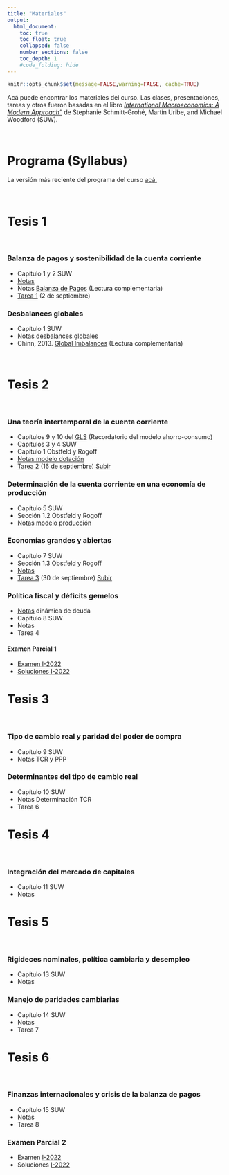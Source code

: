 ```yaml
---
title: "Materiales"
output:
  html_document:
    toc: true
    toc_float: true
    collapsed: false
    number_sections: false
    toc_depth: 1
    #code_folding: hide
---
```


```r
knitr::opts_chunk$set(message=FALSE,warning=FALSE, cache=TRUE)
```

Acá puede encontrar los materiales del curso. Las clases, presentaciones, tareas y otros fueron basadas en el libro [*International Macroeconomics: A Modern Approach"*](https://press.princeton.edu/books/hardcover/9780691170640/international-macroeconomics) de Stephanie Schmitt-Grohé, Martín Uribe, and Michael Woodford (SUW).

<br>

# Programa (Syllabus)

La versión más reciente del programa del curso [acá.](materials/MacroInternacional_II22.pdf)

<br>

# Tesis 1

<br>

### Balanza de pagos y sostenibilidad de la cuenta corriente

* Capítulo 1 y 2 SUW
* [Notas](materials/bop_sustca.pdf)
* Notas [Balanza de Pagos](materials/Notas_BP.doc) (Lectura complementaria)
* [Tarea 1](materials/Tarea_1.pdf) (2 de septiembre)

### Desbalances globales

* Capítulo 1 SUW
* [Notas desbalances globales](materials/Desbalances.pdf)
* Chinn, 2013. [Global Imbalances](materials/global_imbalances.pdf) (Lectura complementaria)

<br>

# Tesis 2 

<br>

### Una teoría intertemporal de la cuenta corriente

* Capítulos 9 y 10 del [GLS](https://www3.nd.edu/~esims1/GLS_may_2021.pdf) (Recordatorio del modelo ahorro-consumo)
* Capítulos 3 y 4 SUW
* Capítulo 1 Obstfeld y Rogoff
* [Notas modelo dotación](materials/modelo_dotacion.pdf)
* [Tarea 2](materials/Tarea_2.pdf) (16 de septiembre) [Subir](https://www.dropbox.com/request/AuSyBBVEsms3YBPMTHfO)



### Determinación de la cuenta corriente en una economía de producción

* Capítulo 5 SUW
* Sección 1.2 Obstfeld y Rogoff
* [Notas modelo producción](materials/modelo_produccion.pdf) 


### Economías grandes y abiertas

* Capítulo 7 SUW
* Sección 1.3 Obstfeld y Rogoff
* [Notas](materials/Determinacion_grande.pdf)
* [Tarea 3](materials/Tarea_3.pdf) (30 de septiembre) [Subir](https://www.dropbox.com/request/AuSyBBVEsms3YBPMTHfO)


### Política fiscal y déficits gemelos

* [Notas](materials/Dinamica_deuda.pdf) dinámica de deuda
* Capítulo 8 SUW
* Notas
* Tarea 4

#### Examen Parcial 1 

* [Examen I-2022](materials/MT1A.pdf) 
* [Soluciones I-2022](materials/MT1-Solutions.pdf) 

# Tesis 3 

<br>

### Tipo de cambio real y paridad del poder de compra


* Capítulo 9 SUW
* Notas TCR y PPP


### Determinantes del tipo de cambio real

* Capítulo 10 SUW
* Notas Determinación TCR
* Tarea 6

# Tesis 4

<br>

### Integración del mercado de capitales

* Capítulo 11 SUW
* Notas

# Tesis 5

<br>

### Rigideces nominales, política cambiaria y desempleo 

* Capítulo 13 SUW
* Notas


### Manejo de paridades cambiarias

* Capítulo 14 SUW
* Notas
* Tarea 7


# Tesis 6

<br>

### Finanzas internacionales y crisis de la balanza de pagos

* Capítulo 15 SUW
* Notas
* Tarea 8

### Examen Parcial 2

* Examen [ I-2022](materials/MT2A.pdf)
* Soluciones [ I-2022](materials/MT2Sol.pdf)
